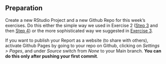 ## Preparation {#w5-preperation}

Create a new RStudio Project and a new Github Repo for this week's exercises. Do this either the simple way we used in Exercise 2 ([Step 3](#sec-github-repo) and then [Step 4](#w2-project)) or the more sophisticated way we suggested in [Exercise 3](#w3-preparation).

If you want to publish your Report as a website (to share with others), activate Github Pages by going to your repo on Github, clicking on *Settings > Pages*, and under *Source* switch from *None* to your Main branch. **You can do this only after pushing your first commit**.
